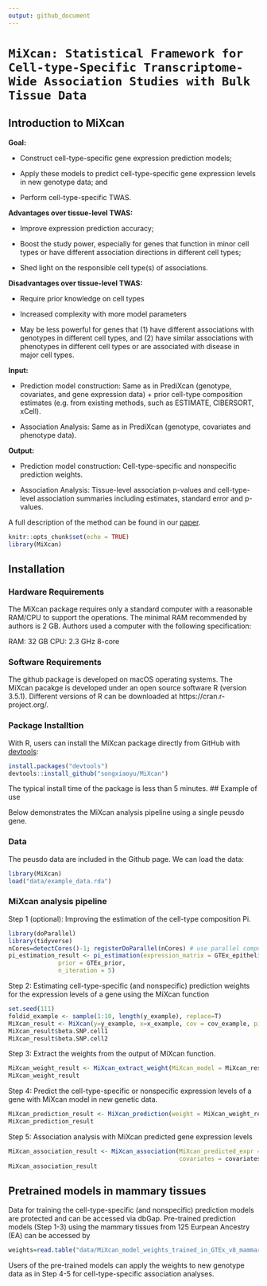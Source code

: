 ```yaml
---
output: github_document
---
```

<!-- README.md is generated from README.Rmd. Please edit that file -->

# `MiXcan: Statistical Framework for Cell-type-Specific Transcriptome-Wide Association Studies with Bulk Tissue Data`

## Introduction to **MiXcan**

**Goal:** 

* Construct cell-type-specific gene expression prediction models;

* Apply these models to predict cell-type-specific gene expression levels in new genotype data; and

* Perform cell-type-specific TWAS.

**Advantages over tissue-level TWAS:**

* Improve expression prediction accuracy; 

* Boost the study power, especially for genes that function in minor cell types or have different association directions in different cell types;

* Shed light on the responsible cell type(s) of  associations. 

**Disadvantages over tissue-level TWAS:**

* Require prior knowledge on cell types 

* Increased complexity with more model parameters 

* May be less powerful for genes that (1) have different associations with genotypes in different cell types, and (2) have similar associations with phenotypes in different cell types or are associated with disease in major cell types. 


**Input:**

* Prediction model construction: Same as in PrediXcan (genotype, covariates, and gene expression data) + prior cell-type composition estimates (e.g. from existing methods, such as ESTIMATE, CIBERSORT, xCell). 

* Association Analysis: Same as in PrediXcan (genotype, covariates and phenotype data).


**Output:**

* Prediction model construction: Cell-type-specific and nonspecific prediction weights. 

* Association Analysis: Tissue-level association p-values and cell-type-level association summaries including estimates, standard error and p-values.




A full description of the method can be found in our [paper](https://www.biorxiv.org/content/10.1101/2022.03.15.484509v1.abstract).

```r
knitr::opts_chunk$set(echo = TRUE)
library(MiXcan) 
```


## Installation

### Hardware Requirements

The MiXcan package requires only a standard computer with a reasonable RAM/CPU to support the operations. The minimal RAM recommended by authors is 2 GB. Authors used a computer with the following specification:

RAM: 32 GB
CPU: 2.3 GHz 8-core

### Software Requirements

The github package is developed on macOS operating systems. The MiXcan pacakge is developed under an open source software R (version 3.5.1). Different versions of R can be downloaded at https://cran.r-project.org/. 

### Package Installtion

With R, users can install the MiXcan package directly from GitHub with [devtools](https://github.com/hadley/devtools):

```R
install.packages("devtools")
devtools::install_github("songxiaoyu/MiXcan")

````
The typical install time of the package is less than 5 minutes. 
## Example of use

Below demonstrates the MiXcan analysis pipeline using a single peusdo gene. 

### Data

The peusdo data are included in the Github page. We can load the data:

```r
library(MiXcan)
load("data/example_data.rda")
```

### MiXcan analysis pipeline

Step 1 (optional): Improving the estimation of the cell-type composition Pi.  
```r
library(doParallel)
library(tidyverse)
nCores=detectCores()-1; registerDoParallel(nCores) # use parallel computing but leave 1 core out. 
pi_estimation_result <- pi_estimation(expression_matrix = GTEx_epithelial_genes,
              prior = GTEx_prior,
              n_iteration = 5) 
```

Step 2: Estimating cell-type-specific (and nonspecific) prediction weights for the expression levels of a gene using the MiXcan function

```r
set.seed(111)
foldid_example <- sample(1:10, length(y_example), replace=T)
MiXcan_result <- MiXcan(y=y_example, x=x_example, cov = cov_example, pi= pi_estimation_result$mean_trim_0.05, foldid = foldid_example)
MiXcan_result$beta.SNP.cell1
MiXcan_result$beta.SNP.cell2
```

Step 3: Extract the weights from the output of MiXcan function.
```r
MiXcan_weight_result <- MiXcan_extract_weight(MiXcan_model = MiXcan_result)
MiXcan_weight_result
```

Step 4: Predict the cell-type-specific or nonspecific expression levels of a gene with MiXcan model in new genetic data.
```r
MiXcan_prediction_result <- MiXcan_prediction(weight = MiXcan_weight_result, new_x = new_X_example)
MiXcan_prediction_result
```

Step 5: Association analysis with MiXcan predicted gene expression levels

```r

MiXcan_association_result <- MiXcan_association(MiXcan_predicted_expr = MiXcan_prediction_result,
                                                covariates = covariates_example, outcome = outcome_example, family  = "binomial")
MiXcan_association_result

```

## Pretrained models in mammary tissues
Data for training the cell-type-specific (and nonspecific) prediction models are protected and can be accessed via dbGap. Pre-trained prediction models (Step 1-3) using the mammary tissues from 125 Eurpean Ancestry (EA) can be accessed by  

```r
weights=read.table("data/MiXcan_model_weights_trained_in_GTEx_v8_mammary.tsv", header=T)
```

Users of the pre-trained models can apply the weights to new genotype data as in Step 4-5 for cell-type-specific association analyses. 



